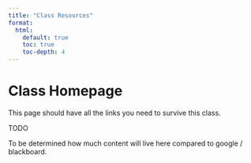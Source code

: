 ```yaml
---
title: "Class Resources"
format:
  html:
    default: true
    toc: true
    toc-depth: 4
---
```


# Class Homepage

This page should have all the links you need to survive this class.

TODO

To be determined how much content will live here compared to google / blackboard.
